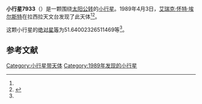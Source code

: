 {{Infobox planet
| bgcolour = #FFFFC0
| name = 7933 Magritte
| symbol = 
| image = 
| caption = 
| discovery = yes
| discovery_ref = 
| discoverer = [[艾瑞克·怀特·埃尔斯特|艾瑞克·怀特·埃尔斯特]]
| discovery_site = [[拉西拉天文台|拉西拉天文台]] 
| discovered = 1989年4月3日
| designations = yes
| mp_name = 
| named_after = 
| alt_names = 1989 GP4/ 1976 UJ8
| mp_category = [[主带小行星|主带小行星]]
| orbit_ref = <ref name="a">[http://ssd.jpl.nasa.gov/sbdb.cgi?sstr=7933 7933 Magritte] {{Wayback|url=http://ssd.jpl.nasa.gov/sbdb.cgi?sstr=7933 |date=20210717070521 }}，小行星數據庫瀏覽器（JPL Small-Body Database Browser）－[[美国国家航空航天局|美国国家航空航天局]]喷气推进实验室</ref>
| epoch = 2456400.5 (2013年4月18日更新)
| aphelion = {{convert|2.520472729394194|AU|km|3|abbr=on|lk=out}}
| perihelion = {{convert|2.13740060567148|AU|km|3|abbr=on}}
| semimajor = {{convert|2.328936667532837|AU|km|3|abbr=on}}
| eccentricity = 0.082241851
| period = 1298.180092 [[日|日]]<br />3.55[[儒略年|儒略年]]
| avg_speed = 
| inclination = 6.39852495407676
| asc_node = 203.2081388995729
| mean_anomaly = 
| arg_peri = 51.64002326511469
| satellites = 
| physical_characteristics = yes
| dimensions = 
| mass = 
| density = 
| surface_grav = 
| escape_velocity = 
| sidereal_day = 
| axial_tilt = 
| pole_ecliptic_lat = 
| pole_ecliptic_lon = 
| albedo = 
| temperatures= 
| temp_name1 = 
| mean_temp_1 = 
| max_temp_1 = 
| temp_name2 = 
| max_temp_2 = 
| spectral_type = 
| abs_magnitude = 51.64002326511469
}}

'''小行星7933'''（{{lang-en|7933 Magritte}}）是一颗围绕[[太阳|太阳]][[公转|公转]]的[[小行星|小行星]]。1989年4月3日，[[艾瑞克·怀特·埃尔斯特|艾瑞克·怀特·埃尔斯特]]在拉西拉天文台发现了此天体<ref name="a" /><ref>{{cite news|title=小行星列表|url=http://cfa-www.harvard.edu/iau/lists/NumberedMPs.txt|accessdate=2013-07-08|newspaper=哈佛大学|archive-date=2008-05-17|archive-url=https://web.archive.org/web/20080517010638/http://cfa-www.harvard.edu/iau/lists/NumberedMPs.txt|dead-url=no}}</ref>。

这颗小行星的[[绝对星等|绝对星等]]为51.64002326511469等<ref name="a" />。

==参考文献==
{{reflist}}
{{Minor Planet Number|[[小行星7932|小行星7932]]|[[小行星7934|小行星7934]]}}

{{小天体}}

[[Category:小行星带天体|Category:小行星带天体]]
[[Category:1989年发现的小行星|Category:1989年发现的小行星]]

{{asteroid-stub}}
